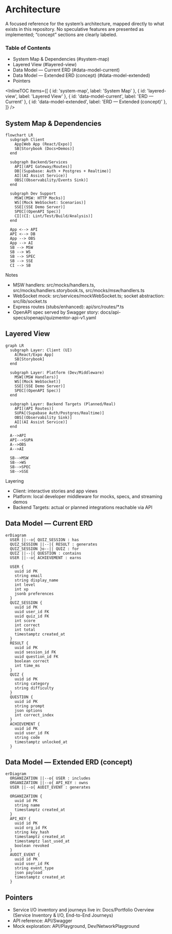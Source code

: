 # Architecture


<Meta title="Overview/Architecture" />
<a id="top"></a>

A focused reference for the system’s architecture, mapped directly to what exists in this repository. No speculative features are presented as implemented; “concept” sections are clearly labeled.

### Table of Contents

- System Map & Dependencies (#system-map)
- Layered View (#layered-view)
- Data Model — Current ERD (#data-model-current)
- Data Model — Extended ERD (concept) (#data-model-extended)
- Pointers

<InlineTOC
  items={[
    { id: 'system-map', label: 'System Map' },
    { id: 'layered-view', label: 'Layered View' },
    { id: 'data-model-current', label: 'ERD — Current' },
    { id: 'data-model-extended', label: 'ERD — Extended (concept)' },
  ]}
/>

## System Map & Dependencies

<a id="system-map"></a>

```mermaid
flowchart LR
  subgraph Client
    App[Web App (React/Expo)]
    SB[Storybook (Docs+Demos)]
  end

  subgraph Backend/Services
    API[(API Gateway/Routes)]
    DB[(Supabase: Auth + Postgres + Realtime)]
    AI[(AI Assist Service)]
    OBS[(Observability/Events Sink)]
  end

  subgraph Dev Support
    MSW[(MSW: HTTP Mocks)]
    WS[(Mock WebSocket: Scenarios)]
    SSE[(SSE Demo Server)]
    SPEC[(OpenAPI Spec)]
    CI[(CI: Lint/Test/Build/Analysis)]
  end

  App <--> API
  API <--> DB
  App --> OBS
  App --> AI
  SB --> MSW
  SB --> WS
  SB --> SPEC
  SB --> SSE
  CI --> SB
```

Notes

- MSW handlers: src/mocks/handlers.ts, src/mocks/handlers.storybook.ts, src/mocks/msw/handlers.ts
- WebSocket mock: src/services/mockWebSocket.ts; socket abstraction: src/lib/socket.ts
- Express routes (stubs/enhanced): api/src/routes/\*.ts
- OpenAPI spec served by Swagger story: docs/api-specs/openapi/quizmentor-api-v1.yaml

## Layered View

<a id="layered-view"></a>

```mermaid
graph LR
  subgraph Layer: Client (UI)
    A[React/Expo App]
    SB[Storybook]
  end

  subgraph Layer: Platform (Dev/Middleware)
    MSW[(MSW Handlers)]
    WS[(Mock WebSocket)]
    SSE[(SSE Demo Server)]
    SPEC[(OpenAPI Spec)]
  end

  subgraph Layer: Backend Targets (Planned/Real)
    API[(API Routes)]
    SUPA[(Supabase Auth/Postgres/Realtime)]
    OBS[(Observability Sink)]
    AI[(AI Assist Service)]
  end

  A-->API
  API-->SUPA
  A-->OBS
  A-->AI

  SB-->MSW
  SB-->WS
  SB-->SPEC
  SB-->SSE
```

Layering

- Client: interactive stories and app views
- Platform: local developer middleware for mocks, specs, and streaming demos
- Backend Targets: actual or planned integrations reachable via API

## Data Model — Current ERD

<a id="data-model-current"></a>

```mermaid
erDiagram
  USER ||--o{ QUIZ_SESSION : has
  QUIZ_SESSION ||--|{ RESULT : generates
  QUIZ_SESSION }o--|| QUIZ : for
  QUIZ ||--|{ QUESTION : contains
  USER ||--o{ ACHIEVEMENT : earns

  USER {
    uuid id PK
    string email
    string display_name
    int level
    int xp
    jsonb preferences
  }
  QUIZ_SESSION {
    uuid id PK
    uuid user_id FK
    uuid quiz_id FK
    int score
    int correct
    int total
    timestamptz created_at
  }
  RESULT {
    uuid id PK
    uuid session_id FK
    uuid question_id FK
    boolean correct
    int time_ms
  }
  QUIZ {
    uuid id PK
    string category
    string difficulty
  }
  QUESTION {
    uuid id PK
    string prompt
    json options
    int correct_index
  }
  ACHIEVEMENT {
    uuid id PK
    uuid user_id FK
    string code
    timestamptz unlocked_at
  }
```

## Data Model — Extended ERD (concept)

<a id="data-model-extended"></a>

```mermaid
erDiagram
  ORGANIZATION ||--o{ USER : includes
  ORGANIZATION ||--o{ API_KEY : owns
  USER ||--o{ AUDIT_EVENT : generates

  ORGANIZATION {
    uuid id PK
    string name
    timestamptz created_at
  }
  API_KEY {
    uuid id PK
    uuid org_id FK
    string key_hash
    timestamptz created_at
    timestamptz last_used_at
    boolean revoked
  }
  AUDIT_EVENT {
    uuid id PK
    uuid user_id FK
    string event_type
    json payload
    timestamptz created_at
  }
```

## Pointers

- Service I/O inventory and journeys live in: Docs/Portfolio Overview (Service Inventory & I/O, End-to-End Journeys)
- API reference: API/Swagger
- Mock exploration: API/Playground, Dev/NetworkPlayground

<BackToTop />
<LastUpdated note="Architecture" />

